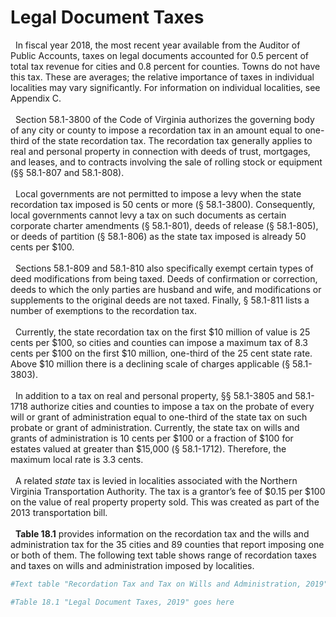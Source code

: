 # Legal Document Taxes

|   In fiscal  year  2018,  the  most  recent  year  available  from  the Auditor of Public Accounts, taxes on legal documents  accounted for 0.5 percent of total tax revenue for cities and 0.8 percent for counties. Towns do not have this tax. These are averages; the relative importance of taxes in individual localities may vary significantly. For information on individual localities, see Appendix C.
|
|   Section 58.1-3800 of the Code of Virginia authorizes the governing body of any city or county to impose a recordation tax in an amount equal to one-third of the state recordation tax. The recordation tax generally applies to real and personal property in connection with deeds of trust, mortgages, and leases, and to contracts involving the sale of rolling stock or equipment (§§ 58.1-807 and 58.1-808). 
|
|   Local governments are not permitted to impose a levy when the state recordation tax imposed is 50 cents or more (§  58.1-3800).  Consequently,  local  governments  cannot  levy a tax on such documents as certain corporate charter amendments (§ 58.1-801), deeds of release (§ 58.1-805), or deeds of partition (§ 58.1-806) as the state tax imposed is already 50 cents per $100. 
|
|   Sections  58.1-809 and 58.1-810 also specifically exempt certain types of deed modifications from being taxed. Deeds of confirmation or correction, deeds to which the only parties are husband and wife, and modifications or supplements to the  original  deeds  are  not  taxed.  Finally,  §  58.1-811  lists  a  number of exemptions to the recordation tax. 
|
|   Currently,  the  state  recordation  tax  on  the  first  \$10 million of value is 25 cents per \$100, so cities and counties can  impose  a  maximum  tax  of  8.3  cents  per  \$100  on  the  first \$10 million, one-third of the 25 cent state rate. Above $10 million there is a declining scale of charges applicable (§ 58.1-3803).
|
|   In  addition  to  a  tax  on  real  and  personal  property,  §§ 58.1-3805 and 58.1-1718 authorize cities and counties to  impose  a  tax  on  the  probate  of  every  will  or  grant  of  administration  equal  to  one-third  of  the  state  tax  on  such  probate or grant of administration. Currently, the state tax on wills and grants of administration is 10 cents per \$100 or a fraction of \$100 for estates valued at greater than $15,000 (§  58.1-1712).  Therefore,  the  maximum  local  rate  is 3.3 cents.
|
|   A  related  *state*  tax  is  levied  in  localities  associated  with  the  Northern  Virginia  Transportation  Authority.  The  tax is a grantor’s fee of \$0.15 per $100 on the value of real property property sold. This was created as part of the 2013 transportation bill.
|
|   **Table  18.1**  provides  information  on  the  recordation  tax  and  the  wills  and  administration  tax  for  the  35  cities  and 89 counties that report imposing one or both of them. The following text table shows range of recordation taxes and taxes on wills and administration imposed by localities. 

```r

#Text table "Recordation Tax and Tax on Wills and Administration, 2019" goes here

#Table 18.1 "Legal Document Taxes, 2019" goes here
```

